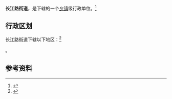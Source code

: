 {{中国乡级行政区|41/01/03/013/000}}

'''长江路街道'''，是{{PRC admin/fullname|41/01/03/013/000|3}}下辖的一个[[乡镇|乡镇]]级行政单位。<ref>{{PRC admin/ref sgc|{{PRC admin/parent|41/01/03/013/000}}}}</ref>

== 行政区划 ==

长江路街道下辖以下地区：<ref>{{PRC admin/ref sgc|41/01/03/013/000}}</ref>

{{PRC admin/children|41/01/03/013/000}}。

== 参考资料 ==

{{reflist}}

{{行政区划小作品}}
{{PRC admin/navcat|41/01/03/013/000}}